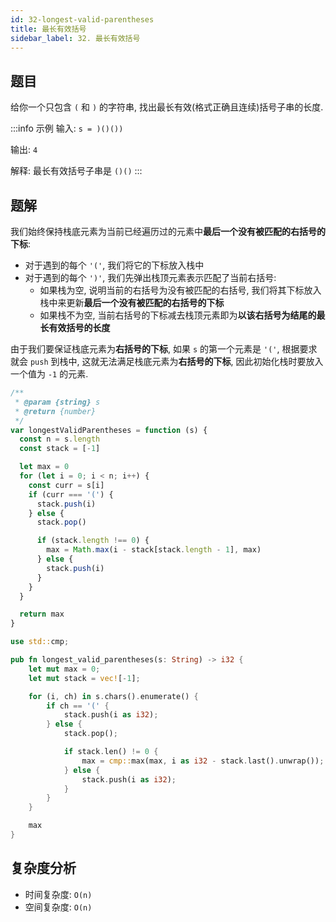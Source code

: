 ```yaml
---
id: 32-longest-valid-parentheses
title: 最长有效括号
sidebar_label: 32. 最长有效括号
---
```


## 题目

给你一个只包含 `(` 和 `)` 的字符串, 找出最长有效(格式正确且连续)括号子串的长度.

:::info 示例
输入: `s = )()())`

输出: `4`

解释: 最长有效括号子串是 `()()`
:::

## 题解


我们始终保持栈底元素为当前已经遍历过的元素中**最后一个没有被匹配的右括号的下标**:

- 对于遇到的每个 `'('`, 我们将它的下标放入栈中
- 对于遇到的每个 `')'`, 我们先弹出栈顶元素表示匹配了当前右括号:
  - 如果栈为空, 说明当前的右括号为没有被匹配的右括号, 我们将其下标放入栈中来更新**最后一个没有被匹配的右括号的下标**
  - 如果栈不为空, 当前右括号的下标减去栈顶元素即为**以该右括号为结尾的最长有效括号的长度**

由于我们要保证栈底元素为**右括号的下标**, 如果 `s` 的第一个元素是 `'('`, 根据要求就会 `push` 到栈中, 这就无法满足栈底元素为**右括号的下标**, 因此初始化栈时要放入一个值为 `-1` 的元素.

<Tabs>
  <TabItem value="JavaScript" label="JavaScript">

```ts
/**
 * @param {string} s
 * @return {number}
 */
var longestValidParentheses = function (s) {
  const n = s.length
  const stack = [-1]

  let max = 0
  for (let i = 0; i < n; i++) {
    const curr = s[i]
    if (curr === '(') {
      stack.push(i)
    } else {
      stack.pop()

      if (stack.length !== 0) {
        max = Math.max(i - stack[stack.length - 1], max)
      } else {
        stack.push(i)
      }
    }
  }

  return max
}
```

</TabItem>
<TabItem value="Rust" label="Rust">

```rust
use std::cmp;

pub fn longest_valid_parentheses(s: String) -> i32 {
    let mut max = 0;
    let mut stack = vec![-1];

    for (i, ch) in s.chars().enumerate() {
        if ch == '(' {
            stack.push(i as i32);
        } else {
            stack.pop();

            if stack.len() != 0 {
                max = cmp::max(max, i as i32 - stack.last().unwrap());
            } else {
                stack.push(i as i32);
            }
        }
    }

    max
}
```

</TabItem>
</Tabs>

## 复杂度分析

- 时间复杂度: `O(n)`
- 空间复杂度: `O(n)`
